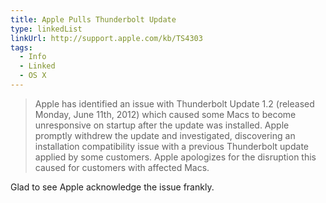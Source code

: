 ```yaml
---
title: Apple Pulls Thunderbolt Update
type: linkedList
linkUrl: http://support.apple.com/kb/TS4303
tags:
  - Info
  - Linked
  - OS X
---
```


> Apple has identified an issue with Thunderbolt Update 1.2 (released Monday, June 11th, 2012) which caused some Macs to become unresponsive on startup after the update was installed. Apple promptly withdrew the update and investigated, discovering an installation compatibility issue with a previous Thunderbolt update applied by some customers. Apple apologizes for the disruption this caused for customers with affected Macs.

Glad to see Apple acknowledge the issue frankly.
